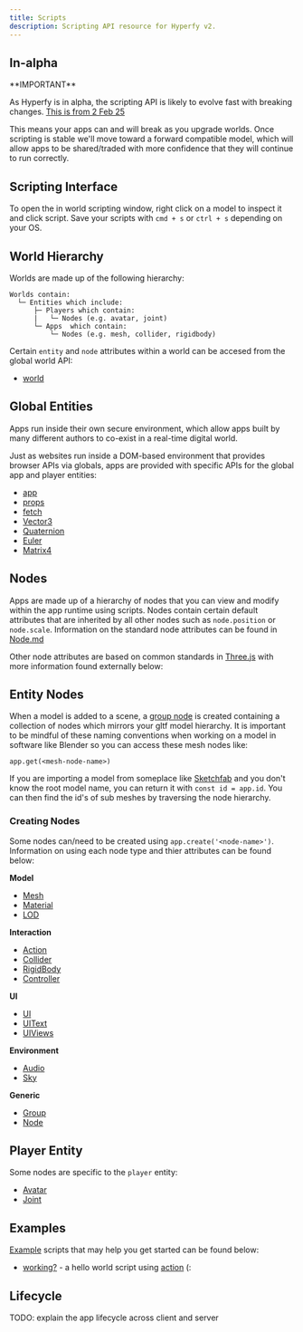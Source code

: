 ```yaml
---
title: Scripts
description: Scripting API resource for Hyperfy v2.
---
```


## In-alpha

<Aside type="caution">
 **IMPORTANT**

As Hyperfy is in alpha, the scripting API is likely to evolve fast with breaking changes.  [This is from 2 Feb 25](https://github.com/hyperfy-xyz/hyperfy/tree/main/docs)


This means your apps can and will break as you upgrade worlds.
Once scripting is stable we'll move toward a forward compatible model, which will allow apps to be shared/traded with more confidence that they will continue to run correctly.
</Aside>


## Scripting Interface

To open the in world scripting window, right click on a model to inspect it and click script. Save your scripts with `cmd + s` or `ctrl + s` depending on your OS.

## World Hierarchy

Worlds are made up of the following hierarchy:
```
Worlds contain:
  └─ Entities which include:
      ├─ Players which contain:
      |   └─ Nodes (e.g. avatar, joint)
      └─ Apps  which contain:
          └─ Nodes (e.g. mesh, collider, rigidbody)
```

Certain `entity` and `node` attributes within a world can be accesed from the global world API:

- [world](/guides/world)

## Global Entities

Apps run inside their own secure environment, which allow apps built by many different authors to co-exist in a real-time digital world.

Just as websites run inside a DOM-based environment that provides browser APIs via globals, apps are provided with specific APIs for the global app and player entities:

- [app](/docs/ref/App.md)
- [props](/docs/ref/Props.md)
- [fetch](https://developer.mozilla.org/en-US/docs/Web/API/Fetch_API)
- [Vector3](https://threejs.org/docs/#api/en/math/Vector3)
- [Quaternion](https://threejs.org/docs/#api/en/math/Quaternion)
- [Euler](https://threejs.org/docs/#api/en/math/Euler)
- [Matrix4](https://threejs.org/docs/#api/en/math/Matrix4)


## Nodes

Apps are made up of a hierarchy of nodes that you can view and modify within the app runtime using scripts.
Nodes contain certain default attributes that are inherited by all other nodes such as `node.position` or `node.scale`. Information on the standard node attributes can be found in [Node.md](/docs/ref/world/nodes/Node.md)

Other node attributes are based on common standards in [Three.js](https://threejs.org/) with more information found externally below:


## Entity Nodes

When a model is added to a scene, a [group node](/docs/ref/world/nodes/Group.md) is created containing a collection of nodes which mirrors your gltf model hierarchy. It is important to be mindful of these naming conventions when working on a model in software like Blender so you can access these mesh nodes like:

`app.get(<mesh-node-name>)`

If you are importing a model from someplace like [Sketchfab](https://sketchfab.com/) and you don't know the root model name, you can return it with `const id = app.id`. You can then find the id's of sub meshes by traversing the node hierarchy.

### Creating Nodes

Some nodes can/need to be created using `app.create('<node-name>')`. Information on using each node type and thier attributes can be found below:

**Model**
- [Mesh](/docs/ref/world/nodes/Mesh.md)
- [Material](/docs/ref/world/nodes/Material.md)
- [LOD](/docs/ref/world/nodes/LOD.md)

**Interaction**
- [Action](/docs/ref/world/nodes/Action.md)
- [Collider](/docs/ref/world/nodes/Collider.md)
- [RigidBody](/docs/ref/world/nodes/RigidBody.md)
- [Controller](/docs/ref/world/nodes/Controller.md)

**UI**
- [UI](/docs/ref/world/nodes/UI.md)
- [UIText](/docs/ref/world/nodes/UIText.md)
- [UIViews](/docs/ref/world/nodes/UIView.md)


**Environment**
- [Audio](/docs/ref/world/nodes/Audio.md)
- [Sky](/docs/ref/world/nodes/Sky.md)

**Generic**
- [Group](/docs/ref/world/nodes/Group.md)
- [Node](/docs/ref/world/nodes/Node.md)


## Player Entity

Some nodes are specific to the `player` entity:

- [Avatar](/docs/ref/world/nodes/Avatar.md)
- [Joint](/docs/ref/world/nodes/Joint.md)

## Examples

[Example](/docs/examples) scripts that may help you get started can be found below:

- [working?](/docs/examples/working.js) - a hello world script using [action](/docs/ref/world/nodes/Action.md) (:

## Lifecycle

TODO: explain the app lifecycle across client and server